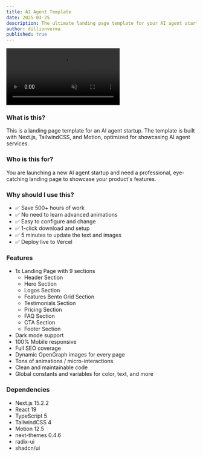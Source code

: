 ```yaml
---
title: AI Agent Template
date: 2025-03-25
description: The ultimate landing page template for your AI agent startup.
author: dillionverma
published: true
---
```


<div className="flex max-w-[800px] flex-col gap-4">
  <video
    autoPlay
    loop
    muted
    playsInline
    src="/agent-demo.mp4"
    className="w-full rounded-xl border"
  />
  <div className="flex w-full flex-col gap-2 sm:flex-row">
    <TemplateOpen />
    <TemplatePreview href="https://agent-magicui.vercel.app/">
      Live Preview
    </TemplatePreview>
  </div>
</div>

### What is this?

This is a landing page template for an AI agent startup. The template is built with Next.js, TailwindCSS, and Motion, optimized for showcasing AI agent services.

### Who is this for?

You are launching a new AI agent startup and need a professional, eye-catching landing page to showcase your product's features.

### Why should I use this?

- ✅ Save 500+ hours of work
- ✅ No need to learn advanced animations
- ✅ Easy to configure and change
- ✅ 1-click download and setup
- ✅ 5 minutes to update the text and images
- ✅ Deploy live to Vercel

### Features

- 1x Landing Page with 9 sections
  - Header Section
  - Hero Section
  - Logos Section
  - Features Bento Grid Section
  - Testimonials Section
  - Pricing Section
  - FAQ Section
  - CTA Section
  - Footer Section
- Dark mode support
- 100% Mobile responsive
- Full SEO coverage
- Dynamic OpenGraph images for every page
- Tons of animations / micro-interactions
- Clean and maintainable code
- Global constants and variables for color, text, and more

### Dependencies

- Next.js 15.2.2
- React 19
- TypeScript 5
- TailwindCSS 4
- Motion 12.5
- next-themes 0.4.6
- radix-ui
- shadcn/ui
